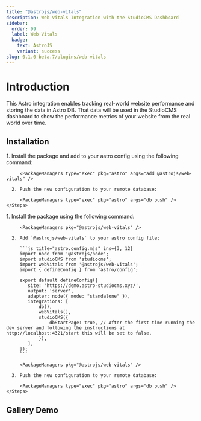 ```yaml
---
title: "@astrojs/web-vitals"
description: Web Vitals Integration with the StudioCMS Dashboard
sidebar:
  order: 99
  label: Web Vitals
  badge:
    text: AstroJS
    variant: success
slug: 0.1.0-beta.7/plugins/web-vitals
---
```



# Introduction

This Astro integration enables tracking real-world website performance and storing the data in Astro DB. That data will be used in the StudioCMS dashboard to show the performance metrics of your website from the real world over time.

## Installation

<Tabs syncKey="Installation">
  <TabItem label="Astro Method">
    <Steps>
      1. Install the package and add to your astro config using the following command:

         <PackageManagers type="exec" pkg="astro" args="add @astrojs/web-vitals" />

      2. Push the new configuration to your remote database:

         <PackageManagers type="exec" pkg="astro" args="db push" />
    </Steps>
  </TabItem>

  <TabItem label="Manual Method">
    <Steps>
      1. Install the package using the following command:

         <PackageManagers pkg="@astrojs/web-vitals" />

      2. Add `@astrojs/web-vitals` to your astro config file:

         ```js title="astro.config.mjs" ins={3, 12}
         import node from '@astrojs/node';
         import studioCMS from 'studiocms';
         import webVitals from '@astrojs/web-vitals';
         import { defineConfig } from 'astro/config';

         export default defineConfig({
            site: 'https://demo.astro-studiocms.xyz/',
            output: 'server',
            adapter: node({ mode: "standalone" }),
            integrations: [
                db(),
                webVitals(),
                studioCMS({
                    dbStartPage: true, // After the first time running the dev server and following the instructions at http://localhost:4321/start this will be set to false.
                }),
            ],
         });
         ```

         <PackageManagers pkg="@astrojs/web-vitals" />

      3. Push the new configuration to your remote database:

         <PackageManagers type="exec" pkg="astro" args="db push" />
    </Steps>
  </TabItem>
</Tabs>

## Gallery Demo

<Gallery galleryImages={webVitalsImages} />
